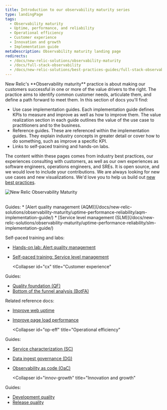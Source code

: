 ```yaml
---
title: Introduction to our observability maturity series
type: landingPage
tags:
  - Observability maturity
  - Uptime, performance, and reliability
  - Operational efficiency
  - Customer experience
  - Innovation and growth
  - Implementation guide
metaDescription: Observability maturity landing page
redirects:
  - /docs/new-relic-solutions/observability-maturity
  - /docs/full-stack-observability
  - /docs/new-relic-solutions/best-practices-guides/full-stack-observability
---
```



<LandingPageHero>
  <HeroContent>
New Relic's **Observability maturity** practice is about making our customers successful in one or more of the value drivers to the right. The practice aims to identify common customer needs, articulate them, and define a path forward to meet them. In this section of docs you'll find:

  * Use case implementation guides. Each implementation guide defines KPIs to measure and improve as well as how to improve them. The value realization section in each guide outlines the value of the use case to practitioners and to the business.
  * Reference guides. These are referenced within the implementation guides. They explain industry concepts in greater detail or cover how to  do something, such as improve a specific KPI.
  * Links to self-paced training and hands-on labs.

The content within these pages comes from industry best practices, our experiences consulting with customers, as well as our own experiences as software engineers, operations engineers, and SREs. It is open source, and we would love to include your contributions. We are always looking for new use cases and new visualizations. We'd love you to help us build out [new best practices](/docs/style-guide/writing-docs/article-templates/om-implementation-guide/).
  </HeroContent>

  <img
    title="New Relic Observability Maturity"
    alt="New Relic Observability Maturity"
    src={omaVDrivers}
  />
</LandingPageHero>

<br/>

<CollapserGroup>
  <Collapser
    id="upr"
    title="Uptime, performance, and reliability"
  >
Guides:
* [Alert quality management (AQM)](/docs/new-relic-solutions/observability-maturity/uptime-performance-reliability/aqm-implementation-guide/)
* [Service level management (SLM)](/docs/new-relic-solutions/observability-maturity/uptime-performance-reliability/slm-implementation-guide/)

Self-paced training and labs:
* [Hands-on lab: Alert quality management](https://learn.newrelic.com/hands-on-lab-alert-quality-management)
* [Self-paced training: Service level management](https://learn.newrelic.com/self-paced-service-level-management)

  </Collapser>

  <Collapser
    id="cx"
    title="Customer experience"
  >
Guides: 
* [Quality foundation (QF)](/docs/new-relic-solutions/observability-maturity/customer-experience/quality-foundation-implementation-guide)
* [Bottom of the funnel analysis (BotFA)](/docs/new-relic-solutions/observability-maturity/customer-experience/bofta-implementation-guide)

Related reference docs: 
* [Improve web uptime](/docs/new-relic-solutions/observability-maturity/customer-experience/cx-improve-web-uptime)
* [Improve page load performance](/docs/new-relic-solutions/observability-maturity/customer-experience/cx-improve-page-load)

  </Collapser>

  <Collapser
    id="op-eff"
    title="Operational efficiency"
  >
Guides:
* [Service characterization (SC)](/docs/new-relic-solutions/observability-maturity/operational-efficiency/sc-implementation-guide/)
* [Data ingest governance (DG)](/docs/new-relic-solutions/observability-maturity/operational-efficiency/dg-intro/)
* [Observability as code (OaC)](/docs/new-relic-solutions/observability-maturity/operational-efficiency/observability-as-code-guide)

  </Collapser>

  <Collapser
    id="innov-growth"
    title="Innovation and growth"
  >
Guides:
* [Development quality](/docs/new-relic-solutions/observability-maturity/innovation-growth/development-quality-implementation-guide)
* [Release quality](/docs/new-relic-solutions/observability-maturity/innovation-growth/release-quality-implementation-guide)
  </Collapser>


</CollapserGroup>
